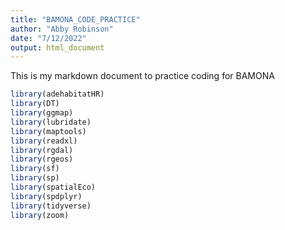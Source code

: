 ```yaml
---
title: "BAMONA_CODE_PRACTICE"
author: "Abby Robinson"
date: "7/12/2022"
output: html_document
---
```


This is my markdown document to practice coding for BAMONA 

```r
library(adehabitatHR)
library(DT)
library(ggmap)
library(lubridate)
library(maptools)
library(readxl)
library(rgdal)
library(rgeos)
library(sf)
library(sp)
library(spatialEco)
library(spdplyr)
library(tidyverse)
library(zoom)
```


